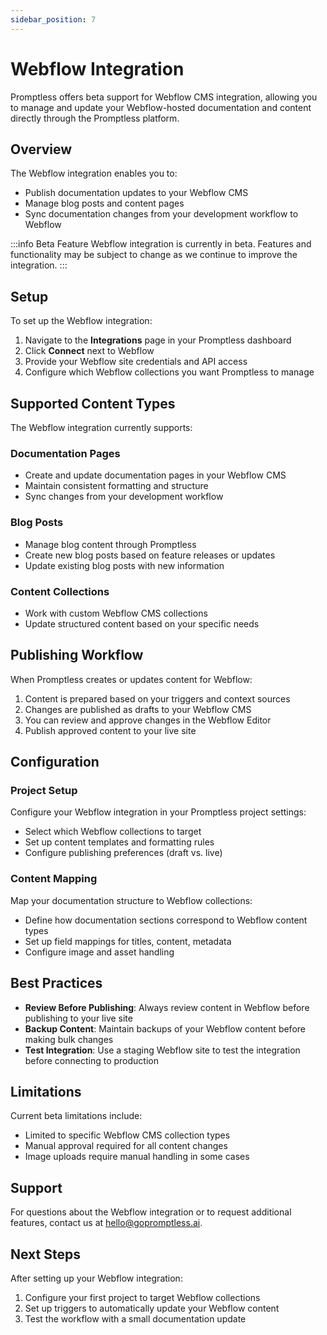 ```yaml
---
sidebar_position: 7
---
```


# Webflow Integration

Promptless offers beta support for Webflow CMS integration, allowing you to manage and update your Webflow-hosted documentation and content directly through the Promptless platform.

## Overview

The Webflow integration enables you to:
- Publish documentation updates to your Webflow CMS
- Manage blog posts and content pages
- Sync documentation changes from your development workflow to Webflow

:::info Beta Feature
Webflow integration is currently in beta. Features and functionality may be subject to change as we continue to improve the integration.
:::

## Setup

To set up the Webflow integration:

1. Navigate to the **Integrations** page in your Promptless dashboard
2. Click **Connect** next to Webflow
3. Provide your Webflow site credentials and API access
4. Configure which Webflow collections you want Promptless to manage

## Supported Content Types

The Webflow integration currently supports:

### Documentation Pages
- Create and update documentation pages in your Webflow CMS
- Maintain consistent formatting and structure
- Sync changes from your development workflow

### Blog Posts
- Manage blog content through Promptless
- Create new blog posts based on feature releases or updates
- Update existing blog posts with new information

### Content Collections
- Work with custom Webflow CMS collections
- Update structured content based on your specific needs

## Publishing Workflow

When Promptless creates or updates content for Webflow:

1. Content is prepared based on your triggers and context sources
2. Changes are published as drafts to your Webflow CMS
3. You can review and approve changes in the Webflow Editor
4. Publish approved content to your live site

## Configuration

### Project Setup
Configure your Webflow integration in your Promptless project settings:
- Select which Webflow collections to target
- Set up content templates and formatting rules
- Configure publishing preferences (draft vs. live)

### Content Mapping
Map your documentation structure to Webflow collections:
- Define how documentation sections correspond to Webflow content types
- Set up field mappings for titles, content, metadata
- Configure image and asset handling

## Best Practices

- **Review Before Publishing**: Always review content in Webflow before publishing to your live site
- **Backup Content**: Maintain backups of your Webflow content before making bulk changes
- **Test Integration**: Use a staging Webflow site to test the integration before connecting to production

## Limitations

Current beta limitations include:
- Limited to specific Webflow CMS collection types
- Manual approval required for all content changes
- Image uploads require manual handling in some cases

## Support

For questions about the Webflow integration or to request additional features, contact us at hello@gopromptless.ai.

## Next Steps

After setting up your Webflow integration:
1. Configure your first project to target Webflow collections
2. Set up triggers to automatically update your Webflow content
3. Test the workflow with a small documentation update